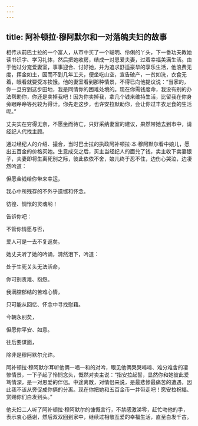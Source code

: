 ```yaml
---
---
---
```

title: 阿补顿拉·穆阿默尔和一对落魄夫妇的故事
---




相传从前巴士拉的一个富人，从市中买了一个聪明、伶俐的丫头，下一番功夫教她读书识字、学习礼体，然后把她收房，结成一对恩爱夫妻，过着幸福美满生活。由于他过分宠爱妻室，事事迎合、讨好她，并为追求舒适豪华的享乐生活，他浪费无度，挥金如土，因而不到几年工夫，便坐吃山空，宣告破产，一贫如洗，衣食无着，眼看就要受冻挨饿。他的妻室看到那种情景，不得已向他提议说：“当家的，你一旦穷到这步田地，我是同情你的困难处境的。现在你需钱度命，我没有别的办法帮助你，你还是卖掉我吧！因为你卖掉我，拿几个钱来维持生活，比留我在你身旁眼睁睁等死较为得计。你先走这步，也许安拉默助你，会让你过丰衣足食的生活呢。”

丈夫实在穷得无奈，不愿坐而待亡，只好采纳妻室的建议，果然带她去到市中，请经纪人代找主顾。

通过经纪人的介绍、撮合，当时巴士拉的执政阿补顿拉·本·穆阿默尔看中娘儿，愿出五百金的价格买她。生意成交之后，买主当经纪人的面兑了钱，卖主收下卖妻银子，夫妻即将生离死别之际，彼此依依不舍，娘儿终于忍不住，边伤心哭泣，边凄然吟道：

但愿金钱给你带来幸运，

我心中所残存的不外乎遗憾和怀念。

彷徨、惆怅的灵魂哟！

告诉你吧：

不管你情愿与否，

爱人可是一去不复返矣。

她丈夫听了她的吟诵，潸然泪下，吟道：

处于生死关头无法活命，

你可别责难、抱怨。

我满腔郁结的苦难心情，

只可能从回忆、怀念中寻找慰藉。

今朝永别矣，

但愿你平安、如意。

往后要谋面，





除非是穆阿默尔允许。

阿补顿拉·穆阿默尔耳听他俩一唱一和的对吟，眼见他俩哭哭啼啼、难分难舍的凄惨情景，一下子起了怜悯念头，慨然对卖主说：“指安拉起誓，显然你和她彼此爱笃情深，是一对恩爱的伴侣。中途离散，对情侣来说，是最悲惨最痛苦的遭遇，因此我不该从旁促成你俩的分离。现在你把她和五百金币一并带走吧！愿安拉祝福、赏赐你们白发到头。”

他夫妇二人听了阿补顿拉·穆阿默尔的慷慨言行，不禁感激涕零，赶忙吻他的手，表示衷心感谢，然后双双回到家中，继续过相敬互爱的幸福生活，直至白发千古。